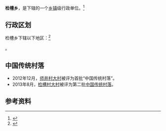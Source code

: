 {{中国乡级行政区|53/29/29/205/000}}

'''检槽乡'''，是{{PRC admin/fullname|53/29/29/205/000|3}}下辖的一个[[乡镇|乡镇]]级行政单位。<ref>{{PRC admin/ref sgc|{{PRC admin/parent|53/29/29/205/000}}}}</ref>

== 行政区划 ==

检槽乡下辖以下地区：<ref>{{PRC admin/ref sgc|53/29/29/205/000}}</ref>

{{PRC admin/children|53/29/29/205/000}}。

==中国传统村落==
* 2012年12月，[[师井村大村|师井村大村]]被评为首批“中国传统村落”。
* 2013年8月，[[检槽村大村|检槽村大村]]被评为第二批[[中国传统村落|中国传统村落]]。

== 参考资料 ==

{{reflist}}

{{行政区划小作品}}
{{PRC admin/navcat|53/29/29/205/000}}